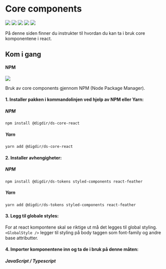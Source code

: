 
<Meta title="Core components/Introduksjon" />

# Core components

[![](https://img.shields.io/npm/v/@digdir/ds-core-react?label=@digdir/ds-core-react&color=0051be)](https://www.npmjs.com/package/@digdir/ds-core-react)
[![](https://img.shields.io/badge/build-passing-brightgreen)](https://www.npmjs.com/package/@digdir/ds-core-react)
[![](https://img.shields.io/badge/tests-0_passed,_0_failed-red)](https://www.npmjs.com/package/@digdir/ds-core-react)
[![](https://img.shields.io/badge/coverage-0%-red)](https://www.npmjs.com/package/@digdir/ds-core-react)
[![](https://img.shields.io/badge/licence-BSD3-yellowgreen?color=yellowgreen)](https://opensource.org/licenses/BSD-3-Clause)

På denne siden finner du instrukter til hvordan du kan ta i bruk core komponentene i react.

## Kom i gang

#### NPM

[![](https://img.shields.io/npm/dm/@digdir/ds-core-react.svg)](https://www.npmjs.com/package/@digdir/ds-core-react)

Bruk av core components gjennom NPM (Node Package Manager).

#### 1. Installer pakken i kommandolinjen ved hjelp av NPM eller Yarn:

##### NPM
`npm install @digdir/ds-core-react`
##### Yarn
`yarn add @digdir/ds-core-react`

#### 2. Installer avhengigheter:

##### NPM
`npm install @digdir/ds-tokens styled-components react-feather`
##### Yarn
`yarn add @digdir/ds-tokens styled-components react-feather`

#### 3. Legg til globale styles:
For at react kompontene skal se riktige ut må det legges til global styling.
`<GlobalStyle />` legger til styling på body taggen som font-family og andre base attributter.
<CodeSnippet children='
// Legg til GlobalStyle i toppen av react appen
const App = () => {
  return (
    <div><GlobalStyle /><Content /></div>
  )
}
' language='javascript'/>

#### 4. Importer komponentene inn og ta de i bruk på denne måten:

##### JavaScript / Typescript

<CodeSnippet children='// Importer
// Bruk komponenten
<Button variant="secondary">Les mer</Button>' language='javascript'/>


